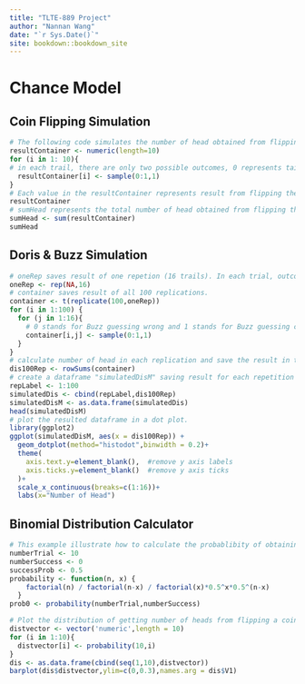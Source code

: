 ```yaml
--- 
title: "TLTE-889 Project"
author: "Nannan Wang"
date: "`r Sys.Date()`"
site: bookdown::bookdown_site
---
```


# Chance Model

## Coin Flipping Simulation
```r
# The following code simulates the number of head obtained from flipping a coin 10 times. 
resultContainer <- numeric(length=10)
for (i in 1: 10){
# in each trail, there are only two possible outcomes, 0 represents tail and 1 represents head. 
  resultContainer[i] <- sample(0:1,1)
}
# Each value in the resultContainer represents result from flipping the coin each time, since one repetition contains 10 trails, there are 10 values in resultContainer. 
resultContainer
# sumHead represents the total number of head obtained from flipping the coin 10 times. 
sumHead <- sum(resultContainer)
sumHead
```

## Doris & Buzz Simulation
```r
# oneRep saves result of one repetion (16 trails). In each trial, outcome is 0 or 1. 
oneRep <- rep(NA,16)
# container saves result of all 100 replications.  
container <- t(replicate(100,oneRep))
for (i in 1:100) {
  for (j in 1:16){
    # 0 stands for Buzz guessing wrong and 1 stands for Buzz guessing correctly. 
    container[i,j] <- sample(0:1,1)
  }
}
# calculate number of head in each replication and save the result in the dis100Rep vector
dis100Rep <- rowSums(container)
# create a dataframe "simulatedDisM" saving result for each repetition
repLabel <- 1:100
simulatedDis <- cbind(repLabel,dis100Rep)
simulatedDisM <- as.data.frame(simulatedDis)
head(simulatedDisM)
# plot the resulted dataframe in a dot plot. 
library(ggplot2)
ggplot(simulatedDisM, aes(x = dis100Rep)) +
  geom_dotplot(method="histodot",binwidth = 0.2)+
  theme(
    axis.text.y=element_blank(),  #remove y axis labels
    axis.ticks.y=element_blank()  #remove y axis ticks
  )+
  scale_x_continuous(breaks=c(1:16))+
  labs(x="Number of Head")
```

## Binomial Distribution Calculator
```r
# This example illustrate how to calculate the probablibity of obtaining 0 success from flipping a coin 10 times
numberTrial <- 10
numberSuccess <- 0
successProb <- 0.5
probability <- function(n, x) {
    factorial(n) / factorial(n-x) / factorial(x)*0.5^x*0.5^(n-x)
  }
prob0 <- probability(numberTrial,numberSuccess)

# Plot the distribution of getting number of heads from flipping a coin 10 times
distvector <- vector('numeric',length = 10)
for (i in 1:10){
  distvector[i] <- probability(10,i)
}
dis <- as.data.frame(cbind(seq(1,10),distvector))
barplot(dis$distvector,ylim=c(0,0.3),names.arg = dis$V1)
```




